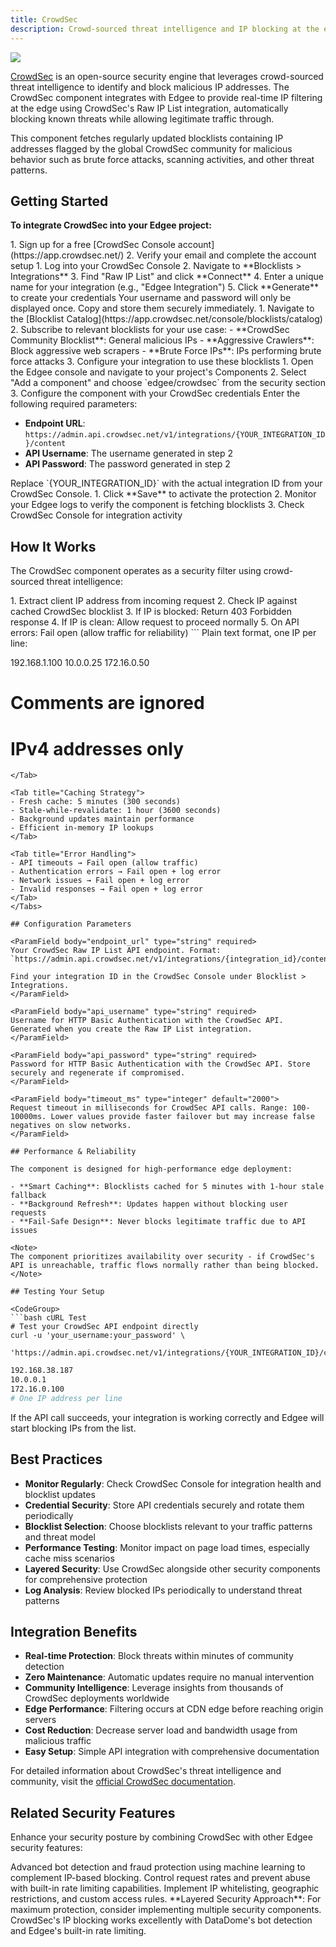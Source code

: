 ```yaml
---
title: CrowdSec
description: Crowd-sourced threat intelligence and IP blocking at the edge - protect your website from malicious actors in real-time
---
```


<img src="/images/banners/crowdsec.png" className="rounded-lg" noZoom />


<EdgeeSdk />

[CrowdSec](https://www.crowdsec.net/) is an open-source security engine that leverages crowd-sourced threat intelligence to identify and block malicious IP addresses. The CrowdSec component integrates with Edgee to provide real-time IP filtering at the edge using CrowdSec's Raw IP List integration, automatically blocking known threats while allowing legitimate traffic through.

This component fetches regularly updated blocklists containing IP addresses flagged by the global CrowdSec community for malicious behavior such as brute force attacks, scanning activities, and other threat patterns.

## Getting Started

**To integrate CrowdSec into your Edgee project:**

<Steps>
<Step title="Create CrowdSec Console account">
  1. Sign up for a free [CrowdSec Console account](https://app.crowdsec.net/)
  2. Verify your email and complete the account setup
</Step>

<Step title="Set up Raw IP List integration">
  1. Log into your CrowdSec Console
  2. Navigate to **Blocklists > Integrations**
  3. Find "Raw IP List" and click **Connect**
  4. Enter a unique name for your integration (e.g., "Edgee Integration")
  5. Click **Generate** to create your credentials
  
  <Warning>
  Your username and password will only be displayed once. Copy and store them securely immediately.
  </Warning>
</Step>

<Step title="Subscribe to blocklists">
  1. Navigate to the [Blocklist Catalog](https://app.crowdsec.net/console/blocklists/catalog)
  2. Subscribe to relevant blocklists for your use case:
     - **CrowdSec Community Blocklist**: General malicious IPs
     - **Aggressive Crawlers**: Block aggressive web scrapers
     - **Brute Force IPs**: IPs performing brute force attacks
  3. Configure your integration to use these blocklists
</Step>

<Step title="Add component to Edgee">
  1. Open the Edgee console and navigate to your project's Components
  2. Select "Add a component" and choose `edgee/crowdsec` from the security section
  3. Configure the component with your CrowdSec credentials
</Step>

<Step title="Configure component settings">
  Enter the following required parameters:
  
  - **Endpoint URL**: `https://admin.api.crowdsec.net/v1/integrations/{YOUR_INTEGRATION_ID}/content`
  - **API Username**: The username generated in step 2
  - **API Password**: The password generated in step 2

  <Info>
  Replace `{YOUR_INTEGRATION_ID}` with the actual integration ID from your CrowdSec Console.
  </Info>
</Step>

<Step title="Test and activate">
  1. Click **Save** to activate the protection
  2. Monitor your Edgee logs to verify the component is fetching blocklists
  3. Check CrowdSec Console for integration activity
</Step>
</Steps>

## How It Works

The CrowdSec component operates as a security filter using crowd-sourced threat intelligence:

<Tabs>
<Tab title="Request Processing">
1. Extract client IP address from incoming request
2. Check IP against cached CrowdSec blocklist
3. If IP is blocked: Return 403 Forbidden response  
4. If IP is clean: Allow request to proceed normally
5. On API errors: Fail open (allow traffic for reliability)
</Tab>

<Tab title="Blocklist Format">
```
Plain text format, one IP per line:

192.168.1.100
10.0.0.25
172.16.0.50

# Comments are ignored
# IPv4 addresses only
```
</Tab>

<Tab title="Caching Strategy">
- Fresh cache: 5 minutes (300 seconds)
- Stale-while-revalidate: 1 hour (3600 seconds)
- Background updates maintain performance
- Efficient in-memory IP lookups
</Tab>

<Tab title="Error Handling">
- API timeouts → Fail open (allow traffic)
- Authentication errors → Fail open + log error
- Network issues → Fail open + log error
- Invalid responses → Fail open + log error
</Tab>
</Tabs>

## Configuration Parameters

<ParamField body="endpoint_url" type="string" required>
Your CrowdSec Raw IP List API endpoint. Format: `https://admin.api.crowdsec.net/v1/integrations/{integration_id}/content`

Find your integration ID in the CrowdSec Console under Blocklist > Integrations.
</ParamField>

<ParamField body="api_username" type="string" required>
Username for HTTP Basic Authentication with the CrowdSec API. Generated when you create the Raw IP List integration.
</ParamField>

<ParamField body="api_password" type="string" required>
Password for HTTP Basic Authentication with the CrowdSec API. Store securely and regenerate if compromised.
</ParamField>

<ParamField body="timeout_ms" type="integer" default="2000">
Request timeout in milliseconds for CrowdSec API calls. Range: 100-10000ms. Lower values provide faster failover but may increase false negatives on slow networks.
</ParamField>

## Performance & Reliability

The component is designed for high-performance edge deployment:

- **Smart Caching**: Blocklists cached for 5 minutes with 1-hour stale fallback
- **Background Refresh**: Updates happen without blocking user requests
- **Fail-Safe Design**: Never blocks legitimate traffic due to API issues

<Note>
The component prioritizes availability over security - if CrowdSec's API is unreachable, traffic flows normally rather than being blocked.
</Note>

## Testing Your Setup

<CodeGroup>
```bash cURL Test
# Test your CrowdSec API endpoint directly
curl -u 'your_username:your_password' \
  'https://admin.api.crowdsec.net/v1/integrations/{YOUR_INTEGRATION_ID}/content'
```

```bash Expected Response
192.168.38.187
10.0.0.1
172.16.0.100
# One IP address per line
```
</CodeGroup>

If the API call succeeds, your integration is working correctly and Edgee will start blocking IPs from the list.

## Best Practices

- **Monitor Regularly**: Check CrowdSec Console for integration health and blocklist updates
- **Credential Security**: Store API credentials securely and rotate them periodically  
- **Blocklist Selection**: Choose blocklists relevant to your traffic patterns and threat model
- **Performance Testing**: Monitor impact on page load times, especially cache miss scenarios
- **Layered Security**: Use CrowdSec alongside other security components for comprehensive protection
- **Log Analysis**: Review blocked IPs periodically to understand threat patterns

## Integration Benefits

- **Real-time Protection**: Block threats within minutes of community detection
- **Zero Maintenance**: Automatic updates require no manual intervention
- **Community Intelligence**: Leverage insights from thousands of CrowdSec deployments worldwide  
- **Edge Performance**: Filtering occurs at CDN edge before reaching origin servers
- **Cost Reduction**: Decrease server load and bandwidth usage from malicious traffic
- **Easy Setup**: Simple API integration with comprehensive documentation

For detailed information about CrowdSec's threat intelligence and community, visit the [official CrowdSec documentation](https://docs.crowdsec.net/).

## Related Security Features

Enhance your security posture by combining CrowdSec with other Edgee security features:

<CardGroup cols={2}>
<Card title="DataDome Bot Protection" href="/components/security/datadome" icon="shield-check">
  Advanced bot detection and fraud protection using machine learning to complement IP-based blocking.
</Card>

<Card title="Rate Limiting" href="/services/security/rate-limiting" icon="gauge-high">
  Control request rates and prevent abuse with built-in rate limiting capabilities.
</Card>

<Card title="Access Control" href="/services/security/access-control" icon="key">
  Implement IP whitelisting, geographic restrictions, and custom access rules.
</Card>
</CardGroup>

<Note>
**Layered Security Approach**: For maximum protection, consider implementing multiple security components. CrowdSec's IP blocking works excellently with DataDome's bot detection and Edgee's built-in rate limiting.
</Note>


